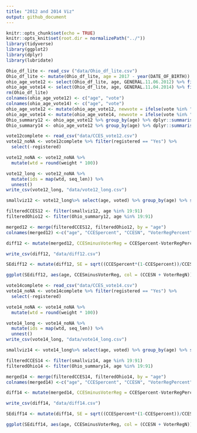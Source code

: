 ```yaml
---
title: "2012 and 2014 Viz"
output: github_document
---
```


```r
knitr::opts_chunk$set(echo = TRUE)
knitr::opts_knit$set(root.dir = normalizePath("../"))
library(tidyverse)
library(ggplot2)
library(dplyr)
library(lubridate)
```

```r
Ohio_df_lite <- read_csv ("data/Ohio_df_lite.csv")
Ohio_df_lite <- mutate(Ohio_df_lite, age = 2017 - year(DATE_OF_BIRTH))
ohio_age_vote12 <- select(Ohio_df_lite, age, GENERAL.11.06.2012) %>% filter(age < 99)
ohio_age_vote14 <- select(Ohio_df_lite, age, GENERAL.11.04.2014) %>% filter(age < 99)
rm(Ohio_df_lite)
colnames(ohio_age_vote12) <- c("age", "vote")
colnames(ohio_age_vote14) <- c("age", "vote")
ohio_age_vote12 <- mutate(ohio_age_vote12, newvote = ifelse(vote %in% "X", "X", "O"))
ohio_age_vote14 <- mutate(ohio_age_vote14, newvote = ifelse(vote %in% "X", "X", "O"))
Ohio_summary12 <- ohio_age_vote12 %>% group_by(age) %>% dplyr::summarise(perc = base::mean(newvote == "X"), n())
Ohio_summary14 <- ohio_age_vote12 %>% group_by(age) %>% dplyr::summarise(perc = base::mean(newvote == "X"), n())
```

```r
vote12complete <- read_csv("data/CCES_vote12.csv")
vote12_noNA <- vote12complete %>% filter(registered == "Yes") %>% 
  select(-registered)

vote12_noNA <- vote12_noNA %>% 
  mutate(wtd = round(weight * 100))

vote12_long <- vote12_noNA %>% 
  mutate(ids = map(wtd, seq_len)) %>% 
  unnest()
write_csv(vote12_long, "data/vote12_long.csv")

smallviz12 <- vote12_long%>% select(age, voted) %>% group_by(age) %>% summarize(percent_voted = base::mean(voted == "yes"), n())

filteredCCES12 <- filter(smallviz12, age %in% 19:91)
filteredOhio12 <- filter(Ohio_summary12, age %in% 19:91)

merged12 <- merge(filteredCCES12, filteredOhio12, by = "age")
colnames(merged12) <-c("age", "CCESpercent", "CCESN", "VoterRegPercent", "VoterRegN")

diff12 <- mutate(merged12, CCESminusVoterReg = CCESpercent-VoterRegPercent)

write_csv(diff12, "data/diff12.csv")

SEdiff12 <- mutate(diff12, SE = sqrt((CCESpercent*(1-CCESpercent))/CCESN + ((VoterRegPercent*(1-VoterRegPercent))/VoterRegN)))

ggplot(SEdiff12, aes(age, CCESminusVoterReg, col = (CCESN + VoterRegN))) + geom_errorbar(aes(ymin = CCESminusVoterReg - SE, ymax = CCESminusVoterReg + SE))
```

```r
vote14complete <- read_csv("data/CCES_vote14.csv")
vote14_noNA <- vote14complete %>% filter(registered == "Yes") %>% 
  select(-registered)

vote14_noNA <- vote14_noNA %>% 
  mutate(wtd = round(weight * 100))

vote14_long <- vote14_noNA %>% 
  mutate(ids = map(wtd, seq_len)) %>% 
  unnest()
write_csv(vote14_long, "data/vote14_long.csv")

smallviz14 <- vote14_long%>% select(age, voted) %>% group_by(age) %>% summarize(percent_voted = base::mean(voted == "yes"), n())

filteredCCES14 <- filter(smallviz14, age %in% 19:91)
filteredOhio14 <- filter(Ohio_summary14, age %in% 19:91)

merged14 <- merge(filteredCCES14, filteredOhio14, by = "age")
colnames(merged14) <-c("age", "CCESpercent", "CCESN", "VoterRegPercent", "VoterRegN")

diff14 <- mutate(merged14, CCESminusVoterReg = CCESpercent-VoterRegPercent)

write_csv(diff14, "data/diff14.csv")

SEdiff14 <- mutate(diff14, SE = sqrt((CCESpercent*(1-CCESpercent))/CCESN + ((VoterRegPercent*(1-VoterRegPercent))/VoterRegN)))

ggplot(SEdiff14, aes(age, CCESminusVoterReg, col = (CCESN + VoterRegN))) + geom_errorbar(aes(ymin = CCESminusVoterReg - SE, ymax = CCESminusVoterReg + SE))

```

